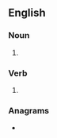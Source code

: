 ==English==

===Noun===
{{head|en|noun plural form}}

# {{plural of|molder|lang=en}}

===Verb===
{{head|en|verb form}}

# {{en-third-person singular of|molder}}

===Anagrams===
* {{anagrams|en|remolds|smolder}}